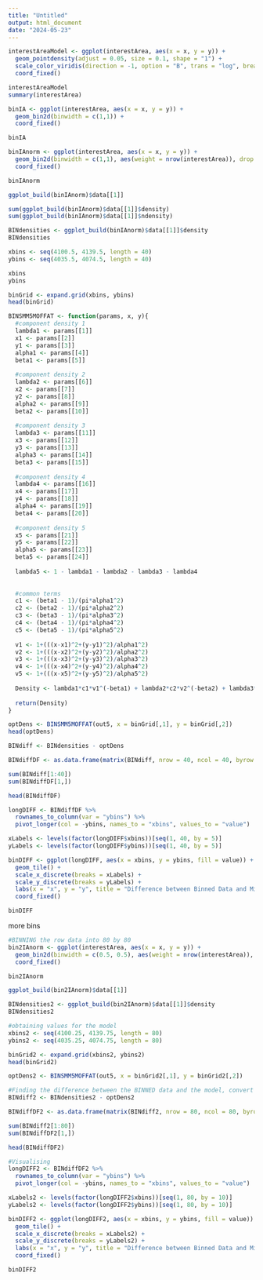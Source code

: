 ```yaml
---
title: "Untitled"
output: html_document
date: "2024-05-23"
---
```


```r
interestAreaModel <- ggplot(interestArea, aes(x = x, y = y)) +
  geom_pointdensity(adjust = 0.05, size = 0.1, shape = "1") +
  scale_color_viridis(direction = -1, option = "B", trans = "log", breaks = c(4, 16, 64)) +
  coord_fixed()

interestAreaModel
summary(interestArea)
```
```r
binIA <- ggplot(interestArea, aes(x = x, y = y)) +
  geom_bin2d(binwidth = c(1,1)) +
  coord_fixed()

binIA

binIAnorm <- ggplot(interestArea, aes(x = x, y = y)) +
  geom_bin2d(binwidth = c(1,1), aes(weight = nrow(interestArea)), drop = FALSE) +
  coord_fixed()

binIAnorm

ggplot_build(binIAnorm)$data[[1]]

sum(ggplot_build(binIAnorm)$data[[1]]$density)
sum(ggplot_build(binIAnorm)$data[[1]]$ndensity)

BINdensities <- ggplot_build(binIAnorm)$data[[1]]$density
BINdensities
```

```r
xbins <- seq(4100.5, 4139.5, length = 40)
ybins <- seq(4035.5, 4074.5, length = 40)

xbins
ybins

binGrid <- expand.grid(xbins, ybins)
head(binGrid)
```

```r
BINSMM5MOFFAT <- function(params, x, y){
  #component density 1
  lambda1 <- params[[1]]
  x1 <- params[[2]]
  y1 <- params[[3]]
  alpha1 <- params[[4]]
  beta1 <- params[[5]]
  
  #component density 2
  lambda2 <- params[[6]]
  x2 <- params[[7]]
  y2 <- params[[8]]
  alpha2 <- params[[9]]
  beta2 <- params[[10]]
  
  #component density 3
  lambda3 <- params[[11]]
  x3 <- params[[12]]
  y3 <- params[[13]]
  alpha3 <- params[[14]]
  beta3 <- params[[15]]
  
  #component density 4
  lambda4 <- params[[16]]
  x4 <- params[[17]]
  y4 <- params[[18]]
  alpha4 <- params[[19]]
  beta4 <- params[[20]]
  
  #component density 5
  x5 <- params[[21]]
  y5 <- params[[22]]
  alpha5 <- params[[23]]
  beta5 <- params[[24]]
  
  lambda5 <- 1 - lambda1 - lambda2 - lambda3 - lambda4
  
  
  #common terms
  c1 <- (beta1 - 1)/(pi*alpha1^2)
  c2 <- (beta2 - 1)/(pi*alpha2^2)
  c3 <- (beta3 - 1)/(pi*alpha3^2)
  c4 <- (beta4 - 1)/(pi*alpha4^2)
  c5 <- (beta5 - 1)/(pi*alpha5^2)
  
  v1 <- 1+(((x-x1)^2+(y-y1)^2)/alpha1^2)
  v2 <- 1+(((x-x2)^2+(y-y2)^2)/alpha2^2)
  v3 <- 1+(((x-x3)^2+(y-y3)^2)/alpha3^2)
  v4 <- 1+(((x-x4)^2+(y-y4)^2)/alpha4^2)
  v5 <- 1+(((x-x5)^2+(y-y5)^2)/alpha5^2)
  
  Density <- lambda1*c1*v1^(-beta1) + lambda2*c2*v2^(-beta2) + lambda3*c3*v3^(-beta3) + lambda4*c4*v4^(-beta4) + lambda5*c5*v5^(-beta5)
  
  return(Density)
}
```

```r
optDens <- BINSMM5MOFFAT(out5, x = binGrid[,1], y = binGrid[,2])
head(optDens)
```

```r
BINdiff <- BINdensities - optDens

BINdiffDF <- as.data.frame(matrix(BINdiff, nrow = 40, ncol = 40, byrow = TRUE, dimnames = list(ybins, xbins))) 

sum(BINdiff[1:40])
sum(BINdiffDF[1,])

head(BINdiffDF)
```

```r
longDIFF <- BINdiffDF %>%
  rownames_to_column(var = "ybins") %>%
  pivot_longer(col = -ybins, names_to = "xbins", values_to = "value")

xLabels <- levels(factor(longDIFF$xbins))[seq(1, 40, by = 5)]
yLabels <- levels(factor(longDIFF$ybins))[seq(1, 40, by = 5)]

binDIFF <- ggplot(longDIFF, aes(x = xbins, y = ybins, fill = value)) +
  geom_tile() +
  scale_x_discrete(breaks = xLabels) +
  scale_y_discrete(breaks = yLabels) +
  labs(x = "x", y = "y", title = "Difference between Binned Data and Mixture Model ") +
  coord_fixed()

binDIFF
```

more bins
```r
#BINNING the row data into 80 by 80
bin2IAnorm <- ggplot(interestArea, aes(x = x, y = y)) +
  geom_bin2d(binwidth = c(0.5, 0.5), aes(weight = nrow(interestArea)), drop = FALSE) +
  coord_fixed()

bin2IAnorm

ggplot_build(bin2IAnorm)$data[[1]]

BINdensities2 <- ggplot_build(bin2IAnorm)$data[[1]]$density
BINdensities2

#obtaining values for the model
xbins2 <- seq(4100.25, 4139.75, length = 80)
ybins2 <- seq(4035.25, 4074.75, length = 80)

binGrid2 <- expand.grid(xbins2, ybins2)
head(binGrid2)

optDens2 <- BINSMM5MOFFAT(out5, x = binGrid2[,1], y = binGrid2[,2])

#Finding the difference between the BINNED data and the model, convert to a dataframe
BINdiff2 <- BINdensities2 - optDens2

BINdiffDF2 <- as.data.frame(matrix(BINdiff2, nrow = 80, ncol = 80, byrow = TRUE, dimnames = list(ybins2, xbins2))) 

sum(BINdiff2[1:80])
sum(BINdiffDF2[1,])

head(BINdiffDF2)

#Visualising
longDIFF2 <- BINdiffDF2 %>%
  rownames_to_column(var = "ybins") %>%
  pivot_longer(col = -ybins, names_to = "xbins", values_to = "value")

xLabels2 <- levels(factor(longDIFF2$xbins))[seq(1, 80, by = 10)]
yLabels2 <- levels(factor(longDIFF2$ybins))[seq(1, 80, by = 10)]

binDIFF2 <- ggplot(longDIFF2, aes(x = xbins, y = ybins, fill = value)) +
  geom_tile() +
  scale_x_discrete(breaks = xLabels2) +
  scale_y_discrete(breaks = yLabels2) +
  labs(x = "x", y = "y", title = "Difference between Binned Data and Mixture Model ") +
  coord_fixed()

binDIFF2
```

